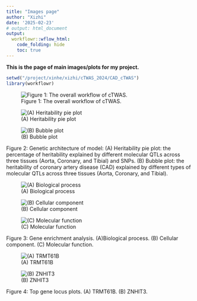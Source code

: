 ```yaml
---
title: "Images page"
author: "Xizhi"
date: '2025-02-23'
# output: html_document
output:
  workflowr::wflow_html:
    code_folding: hide
    toc: true
---
```


**This is the page of main images/plots for my project.**

```r
setwd("/project/xinhe/xizhi/cTWAS_2024/CAD_cTWAS")
library(workflowr)

```

![Figure 1: The overall workflow of cTWAS.](/project/xinhe/xizhi/cTWAS_2024/CAD_cTWAS/ctwas_workflow.png)

![(A) Heritability pie plot](/project/xinhe/xizhi/cTWAS_2024/CAD_cTWAS/heritability.png)

![(B) Bubble plot](/project/xinhe/xizhi/cTWAS_2024/CAD_cTWAS/bubble_plot.png)

Figure 2: Genetic architecture of model: (A) Heritability pie plot: the percentage of heritability explained by different molecular QTLs across three tissues (Aorta, Coronary, and Tibial) and SNPs. (B) Bubble plot: the heritability of coronary artery disease (CAD) explained by different types of molecular QTLs across three tissues (Aorta, Coronary, and Tibial).

![(A) Biological process](/project/xinhe/xizhi/cTWAS_2024/CAD_cTWAS/biological_process_enrichment.png)

![(B) Cellular component](/project/xinhe/xizhi/cTWAS_2024/CAD_cTWAS/cellular_component_enrich.png)

![(C) Molecular function](/project/xinhe/xizhi/cTWAS_2024/CAD_cTWAS/molecular_function_enrich.png)

Figure 3: Gene enrichment analysis. (A)Biological process. (B) Cellular component. (C) Molecular function.

![(A) TRMT61B](/project/xinhe/xizhi/cTWAS_2024/CAD_cTWAS/TRMT61B.png)

![(B) ZNHIT3](/project/xinhe/xizhi/cTWAS_2024/CAD_cTWAS/ZNHIT3.png)

Figure 4: Top gene locus plots. (A) TRMT61B. (B) ZNHIT3.
